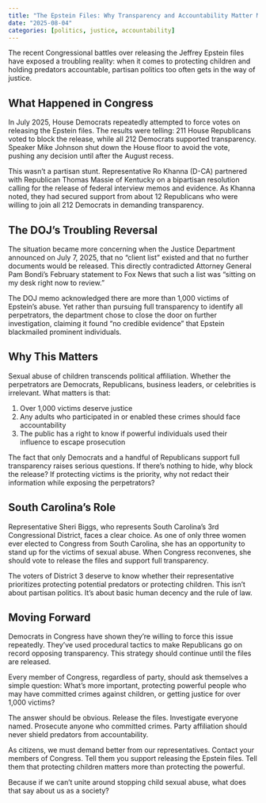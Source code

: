 ```yaml
---
title: "The Epstein Files: Why Transparency and Accountability Matter More Than Politics"
date: "2025-08-04"
categories: [politics, justice, accountability]
---
```


The recent Congressional battles over releasing the Jeffrey Epstein files have exposed a troubling reality: when it comes to protecting children and holding predators accountable, partisan politics too often gets in the way of justice.

## What Happened in Congress

In July 2025, House Democrats repeatedly attempted to force votes on releasing the Epstein files. The results were telling: 211 House Republicans voted to block the release, while all 212 Democrats supported transparency. Speaker Mike Johnson shut down the House floor to avoid the vote, pushing any decision until after the August recess.

This wasn't a partisan stunt. Representative Ro Khanna (D-CA) partnered with Republican Thomas Massie of Kentucky on a bipartisan resolution calling for the release of federal interview memos and evidence. As Khanna noted, they had secured support from about 12 Republicans who were willing to join all 212 Democrats in demanding transparency.

## The DOJ's Troubling Reversal

The situation became more concerning when the Justice Department announced on July 7, 2025, that no "client list" existed and that no further documents would be released. This directly contradicted Attorney General Pam Bondi's February statement to Fox News that such a list was "sitting on my desk right now to review."

The DOJ memo acknowledged there are more than 1,000 victims of Epstein's abuse. Yet rather than pursuing full transparency to identify all perpetrators, the department chose to close the door on further investigation, claiming it found "no credible evidence" that Epstein blackmailed prominent individuals.

## Why This Matters

Sexual abuse of children transcends political affiliation. Whether the perpetrators are Democrats, Republicans, business leaders, or celebrities is irrelevant. What matters is that:

1. Over 1,000 victims deserve justice
2. Any adults who participated in or enabled these crimes should face accountability
3. The public has a right to know if powerful individuals used their influence to escape prosecution

The fact that only Democrats and a handful of Republicans support full transparency raises serious questions. If there's nothing to hide, why block the release? If protecting victims is the priority, why not redact their information while exposing the perpetrators?

## South Carolina's Role

Representative Sheri Biggs, who represents South Carolina's 3rd Congressional District, faces a clear choice. As one of only three women ever elected to Congress from South Carolina, she has an opportunity to stand up for the victims of sexual abuse. When Congress reconvenes, she should vote to release the files and support full transparency.

The voters of District 3 deserve to know whether their representative prioritizes protecting potential predators or protecting children. This isn't about partisan politics. It's about basic human decency and the rule of law.

## Moving Forward

Democrats in Congress have shown they're willing to force this issue repeatedly. They've used procedural tactics to make Republicans go on record opposing transparency. This strategy should continue until the files are released.

Every member of Congress, regardless of party, should ask themselves a simple question: What's more important, protecting powerful people who may have committed crimes against children, or getting justice for over 1,000 victims?

The answer should be obvious. Release the files. Investigate everyone named. Prosecute anyone who committed crimes. Party affiliation should never shield predators from accountability.

As citizens, we must demand better from our representatives. Contact your members of Congress. Tell them you support releasing the Epstein files. Tell them that protecting children matters more than protecting the powerful.

Because if we can't unite around stopping child sexual abuse, what does that say about us as a society?